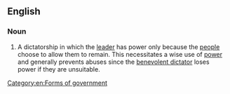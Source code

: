 ==English==

===Noun===
{{en-noun}}

# A dictatorship in which the [[leader]] has power only because the [[people]] choose to allow them to remain. This necessitates a wise use of [[power]] and generally prevents abuses since the [[benevolent dictator]] loses power if they are unsuitable.

[[Category:en:Forms of government]]